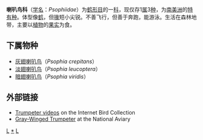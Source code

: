 {{Automatic Taxobox
| name = 喇叭鸟属
| taxon = Psophia
| authority = [[卡尔·林奈|Linnaeus]]，1758
| image =Psophia crepitansPCCA20051227-1968B.jpg
| image_caption = [[灰翅喇叭鸟|灰翅喇叭鸟]]（''Psophia crepitans''）
| parent_authority = [[夏尔·吕西安·波拿巴|Bonaparte]]，1831
| range_map = Trumpeters.jpg
| range_map_caption =<font color=red>灰翅喇叭鸟</font><br /><font color=green>淡翅喇叭鸟</font><br /><font color=orange>暗翅喇叭鸟</font>
}}
'''喇叭鸟科'''（[[学名|学名]]：''Psophiidae''）为[[鹤形目|鹤形目]]的一[[科|科]]，现仅存1[[属|属]]3[[种|种]]，为[[南美洲|南美洲]]的[[特有种|特有种]]。体型像[[鹤|鹤]]，但[[鳥喙|喙]]短小尖锐。不善飞行，但善于奔跑，能游泳。生活在森林地带，主要以[[植物|植物]]的[[果实|果实]]为食。

==下属物种==
* [[灰翅喇叭鸟|灰翅喇叭鸟]]（''Psophia crepitans''）
* [[淡翅喇叭鸟|淡翅喇叭鸟]]（''Psophia leucoptera''）
* [[暗翅喇叭鸟|暗翅喇叭鸟]]（''Psophia viridis''）

==外部链接==
{{commons|Psophiidae}}
*[http://ibc.hbw.com/ibc/phtml/familia.phtml?idFamilia=45 Trumpeter videos]{{Wayback|url=http://ibc.hbw.com/ibc/phtml/familia.phtml?idFamilia=45 |date=20070311024359 }} on the Internet Bird Collection
*[https://web.archive.org/web/20071104154347/http://www.aviary.org/brd/meet_neotropical.php?bird=20 Gray-Winged Trumpeter] at the National Aviary
{{鶴形目|G.}}
{{Taxonbar}}
[[Category:_1758年描述的分类群|L]]
[[Category:喇叭鸟科|*]]
[[Category:_卡尔·林奈命名的生物分类|L]]